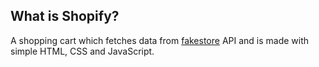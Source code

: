 ## What is Shopify?

A shopping cart which fetches data from [fakestore](https://fakestoreapi.com/) API and is made with simple HTML, CSS and JavaScript.
